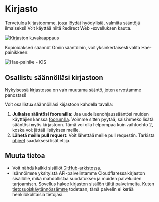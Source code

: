 # Kirjasto

Tervetuloa kirjastoomme, josta löydät hyödyllisiä, valmiita sääntöjä ilmaiseksi! Voit käyttää niitä Redirect Web -sovelluksen kautta.

![Kirjaston kuvakaappaus](/img/library-screenshot.webp)

Kopioidaksesi säännöt Omiin sääntöihin, voit yksinkertaisesti valita Hae-painikkeen:

![Hae-painike - iOS](/img/library-get-button-ios.gif)

## Osallistu säännölläsi kirjastoon

Nykyisessä kirjastossa on vain muutama sääntö, joten arvostamme panostasi!

Voit osallistua säännöilläsi kirjastoon kahdella tavalla:

1. **Julkaise sääntösi foorumilla**: Jaa uudelleenohjaussääntösi muiden käyttäjien kanssa [foorumilla](https://github.com/mshibanami/redirect-web/discussions/categories/redirect-rules). Voimme sitten pyytää, saisimmeko lisätä sääntösi myös kirjastoon. Tämä voi olla helpompaa kuin vaihtoehto 2, koska voit jättää lisäyksen meille.
2. **Lähetä meille pull request**: Voit lähettää meille pull requestin. Tarkista [ohjeet](https://github.com/mshibanami/redirect-web/tree/main/library) saadaksesi lisätietoja.

## Muuta tietoa

- Voit nähdä kaikki sisällöt [GitHub-arkistossa](https://github.com/mshibanami/redirect-web/tree/main/library).
- Isännöimme yksityistä API-palvelintamme Cloudflaressa kirjaston sisällölle, mikä mahdollistaa suodatuksen ja muiden palveluiden tarjoamisen. Sovellus hakee kirjaston sisällön tältä palvelimelta. Kuten [tietosuojakäytännössämme](privacy-policy.mdx) todetaan, tämä palvelin ei kerää henkilökohtaisia tietojasi.
